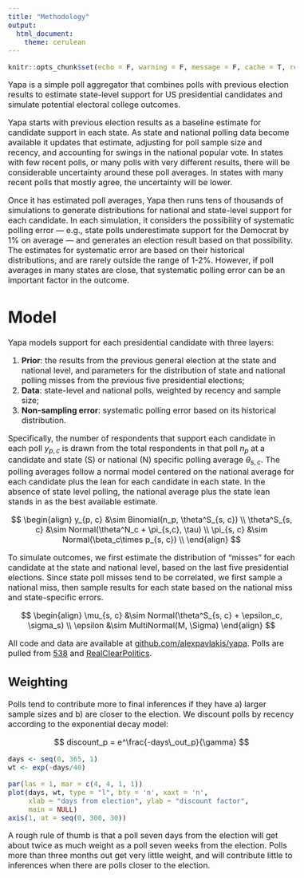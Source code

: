 ```yaml
---
title: "Methodology"
output: 
  html_document:
    theme: cerulean
---
```


<style type="text/css">
body { 
  font-size: 16px;
}
</style>


```r
knitr::opts_chunk$set(echo = F, warning = F, message = F, cache = T, resuts = F, fig.align = 'center')
```


Yapa is a simple poll aggregator that combines polls with previous election results to estimate  state-level support for US presidential candidates and simulate potential electoral college outcomes.

Yapa starts with previous election results as a baseline estimate for candidate support in each state.  As state and national polling data become available it updates that estimate, adjusting for poll sample size and recency, and accounting for swings in the national popular vote.  In states with few recent polls, or many polls with very different results, there will be considerable uncertainty around these poll averages.  In states with many recent polls that mostly agree, the uncertainty will be lower.

Once it has estimated poll averages, Yapa then runs tens of thousands of simulations to generate distributions for national and state-level support for each candidate.  In each simulation, it considers the possibility of systematic polling error — e.g., state polls underestimate support for the Democrat by 1% on average — and generates an election result based on that possibility.  The estimates for systematic error are based on their historical distributions, and are rarely outside the range of 1-2%.  However, if poll averages in many states are close, that systematic polling error can be an important factor in the outcome. 

# Model

Yapa models support for each presidential candidate with three layers:

1) **Prior**: the results from the previous general election at the state and national level, and parameters for the distribution of state and national polling misses from the previous five presidential elections;
2) **Data**: state-level and national polls, weighted by recency and sample size;
3) **Non-sampling error**: systematic polling error based on its historical distribution.

Specifically, the number of respondents that support each candidate in each poll $y_{p, c}$ is drawn from the total respondents in that poll $n_p$ at a candidate and state (S) or national (N) specific polling average $\theta_{s, c}$.  The polling averages follow a normal model centered on the national average for each candidate plus the lean for each candidate in each state.  In the absence of state level polling, the national average plus the state lean stands in as the best available estimate. 

$$
\begin{align}
y_{p, c} &\sim Binomial(n_p, \theta^S_{s, c}) \\
\theta^S_{s, c} &\sim Normal(\theta^N_c + \pi_{s,c}, \tau) \\
\pi_{s, c} &\sim Normal(\beta_c\times p_{s, c}) \\
\end{align}
$$

To simulate outcomes, we first estimate the distribution of "misses" for each candidate at the state and national level, based on the last five presidential elections.  Since state poll misses tend to be correlated, we first sample a national miss, then sample results for each state based on the national miss and state-specific errors.

$$
\begin{align}
\mu_{s, c} &\sim Normal(\theta^S_{s, c} + \epsilon_c, \sigma_s) \\
\epsilon &\sim MultiNormal(M, \Sigma)
\end{align}
$$


All code and data are available at [github.com/alexpavlakis/yapa](https://github.com/alexpavlakis/yapa).  Polls are pulled from [538](https://projects.fivethirtyeight.com/polls) and [RealClearPolitics](https://www.realclearpolitics.com/epolls/latest_polls/).

## Weighting 

Polls tend to contribute more to final inferences if they have a) larger sample sizes and b) are closer to the election. We discount polls by recency according to the exponential decay model:

$$
discount_p = e^\frac{-days\_out_p}{\gamma}
$$

```r
days <- seq(0, 365, 1)
wt <- exp(-days/40)

par(las = 1, mar = c(4, 4, 1, 1))
plot(days, wt, type = "l", bty = 'n', xaxt = 'n',
     xlab = "days from election", ylab = "discount factor",
     main = NULL)
axis(1, at = seq(0, 300, 30))
```

A rough rule of thumb is that a poll seven days from the election will get about twice as much weight as a poll seven weeks from the election.  Polls more than three months out get very little weight, and will contribute little to inferences when there are polls closer to the election.
